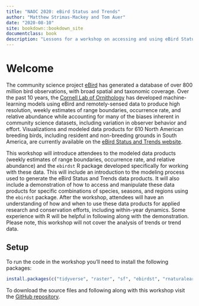 ```yaml
--- 
title: "NAOC 2020: eBird Status and Trends"
author: "Matthew Strimas-Mackey and Tom Auer"
date: "2020-08-10"
site: bookdown::bookdown_site
documentclass: book
description: "Lessons for a workshop on accessing and using eBird Status and Trends data given at NAOC 2020"
---
```


# Welcome {-}

The community science project [eBird](https://ebird.org/home) has generated a database of over 800 million bird observations, with broad spatial and taxonomic coverage. Over the past 10 years, the [Cornell Lab of Ornithology](https://www.birds.cornell.edu/home/) has developed machine-learning models using eBird and remotely-sensed data to produce high resolution, weekly estimates of range boundaries, occurrence rate, and relative abundance while accounting for many of the biases inherent in community science datasets, including variation in observer behavior and effort. Visualizations and modeled data products for 610 North American breeding birds, including resident and non-breeding grounds in South America, are currently available on the [eBird Status and Trends website](https://ebird.org/science/status-and-trends).

This workshop will introduce attendees to the modeled data products (weekly estimates of range boundaries, occurrence rate, and relative abundance) and the `ebirdst` R package developed specifically for working with these data. This will include an introduction to the modeling process used to generate the eBird Status and Trends data products. It will also include a demonstration of how to access and manipulate these data products for specific combinations of species, seasons, and regions using the `ebirdst` package. After the workshop, attendees will have an understanding of how and when to use these data products for applied research and conservation efforts, including within-year dynamics. Some experience with R will be helpful in following along with the demonstration. Please note, this workshop will not cover the analysis of trends or trend data.

## Setup

To run the code in the workshop you'll need to install the following packages:

```r
install.packages(c("tidyverse", "raster", "sf", "ebirdst", "rnaturalearth"))
```

To download the source files and following along with this workshop visit the [GitHub repository](https://github.com/mstrimas/naoc2020-ebirdst/).